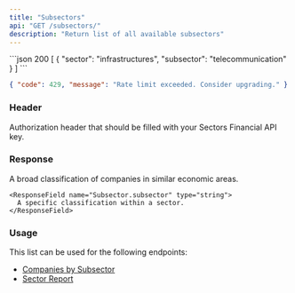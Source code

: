 ```yaml
---
title: "Subsectors"
api: "GET /subsectors/"
description: "Return list of all available subsectors"
---
```


<ResponseExample>
```json 200
[
  {
    "sector": "infrastructures",
    "subsector": "telecommunication"
  }
]
```

```json 429
{ "code": 429, "message": "Rate limit exceeded. Consider upgrading." }
```

</ResponseExample>

### Header

<ParamField header="Authorization" type="string" required>
  Authorization header that should be filled with your Sectors Financial API
  key.
</ParamField>

### Response

<ResponseField name="payload" type="Subsector[]">
  <Expandable title="properties">
    <ResponseField name="Subsector.sector" type="string">
      A broad classification of companies in similar economic areas.
    </ResponseField>

    <ResponseField name="Subsector.subsector" type="string">
      A specific classification within a sector.
    </ResponseField>

  </Expandable>
</ResponseField>

### Usage

This list can be used for the following endpoints:

- [Companies by Subsector](./companies-subsector)
- [Sector Report](../report/sector)
